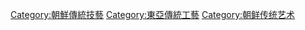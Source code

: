 [[Category:朝鮮傳統技藝|Category:朝鮮傳統技藝]]
[[Category:東亞傳統工藝|Category:東亞傳統工藝]]
[[Category:朝鲜传统艺术|Category:朝鲜传统艺术]]
